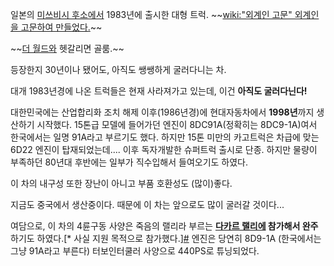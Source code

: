 일본의 [[미쓰비시 후소]]에서 1983년에 출시한 대형 트럭. ~~[[wiki:"외계인 고문" 외계인을 고문하여 만들었다.]]~~

~~[[더 월드]]와 헷갈리면 골룸.~~

등장한지 30년이나 됐어도, 아직도 쌩쌩하게 굴러다니는 차.

대개 1983년경에 나온 트럭들은 현재 사라져가고 있는데, 이건 '''아직도 굴러다닌다!'''

대한민국에는 산업합리화 조치 해제 이후(1986년경)에 현대자동차에서 '''1998년'''까지 생산하기 시작했다. 15톤급 모델에 들어가던 엔진이 8DC91A(정확히는 8DC9-1A)여서 한국에서는 일명 91A라고 부르기도 했다. 하지만 15톤 미만의 카고트럭은 차급에 맞는 6D22 엔진이 탑재되었는데.... 이후 독자개발한 슈퍼트럭 출시로 단종. 하지만 물량이 부족하던 80년대 후반에는 일부가 직수입해서 들여오기도 하였다.

이 차의 내구성 또한 장난이 아니고 부품 호환성도 (많이)좋다.

지금도 중국에서 생산중이다. 때문에 이 차는 앞으로도 많이 굴러갈 것이다...

여담으로, 이 차의 4륜구동 사양은 죽음의 랠리라 부르는 '''[[다카르 랠리]]에 참가해서 완주'''하기도 하였다.[* 사실 지원 목적으로 참가했다.][http://www.mitsubishi-motors.com/motorsports/j/97DAKAR/release.html #] 엔진은 당연히 8D9-1A (한국에서는 그냥 91A라고 부른다) 터보인터쿨러 사양으로 440PS로 튜닝되었다.
